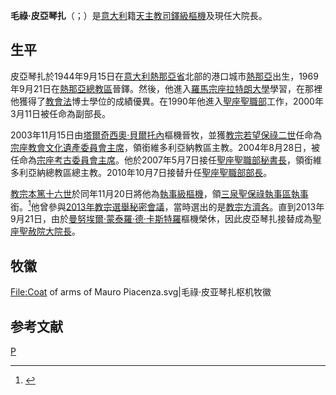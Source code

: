 {{NoteTA
|1=zh-hans:塔尔奇西奥; zh-hant:塔爾奇西奧; zh-hk:達濟斯;
}}
{{Infobox Christian leader
| type             = cardinal
| honorific-prefix =
| name             = 毛祿·皮亞琴扎<br />Mauro Piacenza
| honorific-suffix =
| title            = {{link-en|宗座聖赦院|Apostolic Penitentiary}}大院長
| image            =
| image_size       = 
| alt              = 
| diocese          = 
| see              = 
| elected          = 
| appointed        = 2013年9月21日
| term             = 
| term_start       = 
| quashed          = 
| term_end         = 
| predecessor      = [[曼努埃爾·蒙泰羅·德·卡斯特羅|曼努埃爾·蒙泰羅·德·卡斯特羅]]樞機
| opposed          = 
| successor        = （現任）
| other_post       = [[三泉聖保祿堂|三泉聖保祿執事區領銜執事]]
<!---------- Orders ---------->
| ordination       = 1969年12月21日
| ordained_by     = 
| consecration     = 2003年11月15日
| consecrated_by   = [[塔爾奇西奧·貝爾托內|塔爾奇西奧·貝爾托內]]樞機
| cardinal         = 2010年11月20日
| created_cardinal_by = [[教宗本篤十六世|教宗本篤十六世]]
| rank             = [[樞機|執事級樞機]]
<!---------- Personal details ---------->
| birth_name       = Mauro Piacenza
| birth_date       = {{birth date and age|df=yes|1944|09|15}}
| birth_place      = [[意大利|意大利]][[熱那亞省|熱那亞省]][[熱那亞|熱那亞]]
| death_date       = 
| death_place      = 
| buried           = 
| nationality      = 意大利
| religion         = 天主教
| residence        = 
| parents          = 
| spouse           = 
| children         = 
| occupation       = 
| profession       = 
| previous_post    = {{unbulleted list|[[宗座教會文化遺產委員會|宗座教會文化遺產委員會主席]]（2003年－2007年）|維多利亞納領銜教區領銜主教（2003年－2007年）|[[宗座考古委員會|宗座考古委員會主席]]（2004年－2007年）|[[聖職部|聖座聖職部秘書長]]（2007年－2010年）|維多利亞納領銜總教區領銜總主教（2007年－2010年）|[[聖職部|聖座聖職部部長]]（2010年－2013年）}}
| alma_mater       = 
| motto            = 
| signature        = 
| signature_alt    = 
| coat_of_arms     = Coat of arms of Mauro Piacenza.svg
| coat_of_arms_alt = 
}}
'''毛祿·皮亞琴扎'''（{{lang-it|Mauro Piacenza}}；{{bd|1944年|9月15日|catIdx=Mauro Piacenza}}）是[[意大利|意大利]]籍[[天主教|天主教]][[樞機|司鐸級樞機]]及現任{{link-en|宗座聖赦院|Apostolic Penitentiary}}大院長。

==生平==
皮亞琴扎於1944年9月15日在[[意大利|意大利]][[熱那亞省|熱那亞省]]北部的港口城市[[熱那亞|熱那亞]]出生，1969年9月21日在[[天主教熱那亞總教區|熱那亞總教區]]晉鐸。然後，他進入[[羅馬|羅馬]][[宗座拉特朗大學|宗座拉特朗大學]]學習，在那裡他獲得了[[教會法|教會法]]博士學位的成績優異。在1990年他進入[[聖職部|聖座聖職部]]工作，2000年3月11日被任命為副部長。

2003年11月15日由[[塔爾奇西奧·貝爾托內|塔爾奇西奧·貝爾托內]]樞機晉牧，並獲[[教宗若望保祿二世|教宗若望保祿二世]]任命為[[宗座教會文化遺產委員會|宗座教會文化遺產委員會主席]]，領銜維多利亞納教區主教。2004年8月28日，被任命為[[宗座考古委員會|宗座考古委員會主席]]。他於2007年5月7日接任[[聖職部|聖座聖職部秘書長]]，領銜維多利亞納總教區總主教。2010年10月7日接替升任[[聖職部|聖座聖職部部長]]。

[[教宗本篤十六世|教宗本篤十六世]]於同年11月20日將他為[[樞機|執事級樞機]]，領[[三泉聖保祿堂|三泉聖保祿執事區執事]]銜。<ref>{{cite web|url=http://www.catholicnews.com/data/stories/cns/1004309.htm|title=Pope names 24 new cardinals, including two from United States|work=天主教新聞社|accessdate=2015-01-23|archive-date=2015-07-08|archive-url=https://web.archive.org/web/20150708203149/http://www.catholicnews.com/data/stories/cns/1004309.htm|dead-url=no}}</ref>他曾參與[[2013年教宗選舉秘密會議|2013年教宗選舉秘密會議]]，當時選出的是[[教宗方濟各|教宗方濟各]]。直到2013年9月21日，由於[[曼努埃爾·蒙泰羅·德·卡斯特羅|曼努埃爾·蒙泰羅·德·卡斯特羅]]樞機榮休，因此皮亞琴扎接替成為[[聖赦院|聖座聖赦院大院長]]。

== 牧徽 ==
<gallery>
File:Coat of arms of Mauro Piacenza.svg|毛祿·皮亚琴扎枢机牧徽
</gallery>

== 参考文献 ==
{{reflist}}

{{樞機團}}
{{Authority control}}
[[Category:意大利枢机|P]]